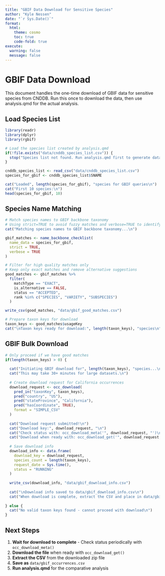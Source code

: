 ```yaml
---
title: "GBIF Data Download for Sensitive Species"
author: "Kyle Nessen"
date: "`r Sys.Date()`"
format:
  html:
    theme: cosmo
    toc: true
    code-fold: true
execute:
  warning: false
  message: false
---
```


# GBIF Data Download

This document handles the one-time download of GBIF data for sensitive species from CNDDB. Run this once to download the data, then use analysis.qmd for the actual analysis.

## Load Species List

```r
library(readr)
library(dplyr)
library(rgbif)

# Load the species list created by analysis.qmd
if(!file.exists("data/cnddb_species_list.csv")) {
  stop("Species list not found. Run analysis.qmd first to generate data/cnddb_species_list.csv")
}

cnddb_species_list <- read_csv("data/cnddb_species_list.csv")
species_for_gbif <- cnddb_species_list$SNAME

cat("Loaded", length(species_for_gbif), "species for GBIF queries\n")
cat("First 10 species:\n")
head(species_for_gbif, 10)
```

## Species Name Matching

```r
# Match species names to GBIF backbone taxonomy
# Using strict=TRUE to avoid fuzzy matches and verbose=TRUE to identify alternatives
cat("Matching species names to GBIF backbone taxonomy...\n")

gbif_matches <- name_backbone_checklist(
  name_data = species_for_gbif,
  strict = TRUE,
  verbose = TRUE
)

# Filter for high quality matches only
# Keep only exact matches and remove alternative suggestions
good_matches <- gbif_matches %>%
  filter(
    matchType == "EXACT",
    is_alternative == FALSE,
    status == "ACCEPTED",
    rank %in% c("SPECIES", "VARIETY", "SUBSPECIES")
  )

write_csv(good_matches, "data/gbif_good_matches.csv")

# Prepare taxon keys for download
taxon_keys <- good_matches$usageKey
cat("\nTaxon keys ready for download:", length(taxon_keys), "species\n")
```

## GBIF Bulk Download

```r
# Only proceed if we have good matches
if(length(taxon_keys) > 0) {
  
  cat("Initiating GBIF download for", length(taxon_keys), "species...\n")
  cat("This may take 30+ minutes for large datasets.\n")
  
  # Create download request for California occurrences
  download_request <- occ_download(
    pred_in("taxonKey", taxon_keys),
    pred("country", "US"),
    pred("stateProvince", "California"),
    pred("hasCoordinate", TRUE),
    format = "SIMPLE_CSV"
  )
  
  cat("Download request submitted!\n")
  cat("Download key:", download_request, "\n")
  cat("Check status with: occ_download_meta('", download_request, "')\n")
  cat("Download when ready with: occ_download_get('", download_request, "')\n")
  
  # Save download info
  download_info <- data.frame(
    download_key = download_request,
    species_count = length(taxon_keys),
    request_date = Sys.time(),
    status = "RUNNING"
  )
  
  write_csv(download_info, "data/gbif_download_info.csv")
  
  cat("\nDownload info saved to data/gbif_download_info.csv\n")
  cat("When download is complete, extract the CSV and place in data/gbif_occurrences.csv\n")
  
} else {
  cat("No valid taxon keys found - cannot proceed with download\n")
}
```

## Next Steps

1. **Wait for download to complete** - Check status periodically with `occ_download_meta()`
2. **Download the file** when ready with `occ_download_get()`
3. **Extract the CSV** from the downloaded zip file
4. **Save as** `data/gbif_occurrences.csv`
5. **Run analysis.qmd** for the comparative analysis